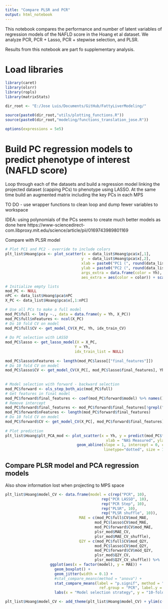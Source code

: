 ```yaml
---
title: "Compare PLSR and PCR"
output: html_notebook
---
```


This notebook compares the performance and number of latent variables of regression
models of the NAFLD score in the Hoang et al dataset. We analyze PCR, PCR + Lasso,
PCR + stepwise selection, and PLSR.

Results from this notebook are part fo supplementary analysis.

# Load libraries

```r
library(caret)
library(olsrr)
library(ropls)
library(matrixStats)

dir_root <- "E:/Jose Luis/Documents/GitHub/FattyLiverModeling/"

source(paste0(dir_root,"utils/plotting_functions.R"))
source(paste0(dir_root,"modeling/functions_translation_jose.R"))

options(expressions = 5e5)
```

# Build PC regression models to predict phenotype of interest (NAFLD score)

Loop through each of the datasets and build a regression model linking the projected dataset (capping PCs) to phenotype
using LASSO. At the same time build an augmented matrix including the key PCs in each MPS

TO DO - use wrapper functions to clean loop and dump fewer variables to workspace

IDEA: using polynomials of the PCs seems to create much better models 
as done here 
https://www-sciencedirect-com.libproxy.mit.edu/science/article/pii/0169743989801169

Compare with PLSR model


```r
# Plot PC1 and PC2 - override to include colors
plt_list$Hoang$pca <- plot_scatter(x = data_list$Hoang$pca$x[,1], 
                                  y  = data_list$Hoang$pca$x[,2], 
                                  xlab = paste0("PC1 (", round(data_list$Hoang$pca$var_per[1],2),"%)"), 
                                  ylab = paste0("PC2 (", round(data_list$Hoang$pca$var_per[2],2),"%)"),
                                  args_extra = data.frame(color = Yh),
                                  aes_extra = aes(color = color)) + scale_color_viridis_c() + labs(color = "NAS")

# Initialize empty lists
mod_PC <- NULL
nPC <- data_list$Hoang$pca$nPC
X_PC <- data_list$Hoang$pca$x[,1:nPC]

# Use all PCs to make a full model
mod_PC$full <- lm(y ~., data = data.frame(y = Yh, X_PC))
mod_PC$full$nFeatures <- ncol(X_PC)
# Do 10 fold CV on model 
mod_PC$full$CV <- get_model_CV(X_PC, Yh, idx_train_CV)
  
# Do PC selection with LASSO
mod_PC$lasso <- get_lasso_model(X = X_PC, 
                               Y = Yh, 
                               idx_train_list = NULL)
  
mod_PC$lasso$nFeatures <- length(mod_PC$lasso[["final_features"]])
# Do 10 fold CV on model
mod_PC$lasso$CV <- get_model_CV(X_PC[, mod_PC$lasso$final_features], Yh, idx_train_CV)
  
  
# Model selection with forward - backward selection
mod_PC$forward <- ols_step_both_aic(mod_PC$full)
# Get features in final model
mod_PC$forward$final_features <- coef(mod_PC$forward$model) %>% names()
# Remove intercept
mod_PC$forward$final_features <- mod_PC$forward$final_features[!grepl("Intercept", mod_PC$forward$final_features)]
mod_PC$forward$nFeatures <- length(mod_PC$forward$final_features)
# Do 10 fold CV on model
mod_PC$forward$CV <- get_model_CV(X_PC[, mod_PC$forward$final_features], Yh, idx_train_CV)
  
# Plot prediction
plt_list$Hoang$plt_PCA_mod <- plot_scatter(x = Yh, y = predict(mod_PC$forward$model), 
                                             xlab = "NAS Measured", ylab = "NAS Predicted", xjitter = T) +
                                geom_abline(slope = 1, intercept = 0, color = "indianred",
                                            linetype="dotted", size = 1)

```





##  Compare PLSR model and PCA regression models

Also show information lost when projecting to MPS space

```r
plt_list$Hoang$model_CV <- data.frame(model = c(rep("PCR", 10),
                                           rep("PCR LASSO", 10),
                                           rep("PCR Step", 10),
                                           rep("PLSR", 10),
                                           rep("PLSR shuffle", 10)),
                                 MAE = c(mod_PC$full$CV$mod_MAE,
                                        mod_PC$lasso$CV$mod_MAE,
                                        mod_PC$forward$CV$mod_MAE,
                                        plsr_mod$MAE_CV,
                                        plsr_mod$MAE_CV_shuffle),
                                 Q2Y = c(mod_PC$full$CV$mod_Q2Y,
                                        mod_PC$lasso$CV$mod_Q2Y,
                                        mod_PC$forward$CV$mod_Q2Y,
                                        plsr_mod$Q2Y_CV,
                                        plsr_mod$Q2Y_CV_shuffle)) %>%
                    ggplot(aes(x = factor(model), y = MAE)) +
                      geom_boxplot() +
                      geom_jitter(width = 0.1) +
                      #stat_compare_means(method = "anova") + 
                      stat_compare_means(label = "p.signif", method = "t.test",
                                          ref.group = "PCR", label.y = 1.8) +
                      labs(x = "Model selection strategy", y = "10-fold CV (MAE)")

plt_list$Hoang$model_CV <- add_theme(plt_list$Hoang$model_CV) + ylim(c(0, 1.9))
```

